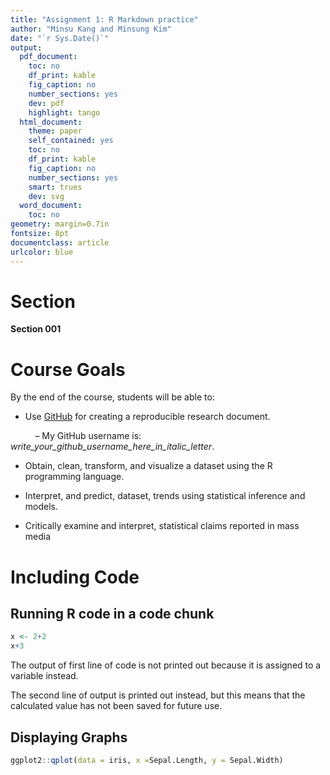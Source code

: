 ```yaml
---
title: "Assignment 1: R Markdown practice"
author: "Minsu Kang and Minsung Kim"
date: "`r Sys.Date()`"
output:
  pdf_document:
    toc: no
    df_print: kable
    fig_caption: no
    number_sections: yes
    dev: pdf
    highlight: tango
  html_document:
    theme: paper
    self_contained: yes
    toc: no
    df_print: kable
    fig_caption: no
    number_sections: yes
    smart: trues
    dev: svg
  word_document:
    toc: no
geometry: margin=0.7in
fontsize: 8pt
documentclass: article
urlcolor: blue
---
```

# Section
 **Section 001** 

# Course Goals

 By the end of the course, students will be able to:
 
* Use [GitHub](www.github.com) for creating a reproducible research document.

&nbsp;&nbsp;&nbsp;&nbsp;&nbsp;&nbsp;&nbsp;&nbsp;&nbsp;&nbsp;-- My GitHub username is: *write_your_github_username_here_in_italic_letter*.

* Obtain, clean, transform, and visualize a dataset using the R programming language. 

* Interpret, and predict, dataset, trends using statistical inference and models.  

* Critically examine and interpret, statistical claims reported in mass media


# Including Code
## Running R code in a code chunk
```r
x <- 2+2
x+3

```
The output of first line of code is not printed out because it is assigned to a variable instead.

The second line of output is printed out instead, but this means that the calculated value has not been saved for future use. 

## Displaying Graphs
```r
ggplot2::qplot(data = iris, x =Sepal.Length, y = Sepal.Width)
```
